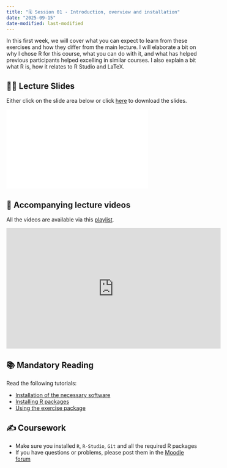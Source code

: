 ```yaml
---
title: "🗓️ Session 01 - Introduction, overview and installation"
date: "2025-09-15"
date-modified: last-modified
---
```


In this first week, we will cover what you can expect to learn from these exercises 
and how they differ from the main lecture. 
I will elaborate a bit on why I chose R for this course, what you can do
with it, and what has helped previous participants helped excelling in similar 
courses. I also explain a bit what R is, how it relates to R Studio and LaTeX.

## 👨‍🏫 Lecture Slides 

Either click on the slide area below or click 
[here](/content/material/slides/E1-Introduction.pdf) to download the slides.


```{=html}
<div class="embed-container">
  <iframe 
  width="370" height="208"
  src="/content/material/slides/E1-Introduction.pdf" 
  style="border: 0.5px" 
  ></iframe>
</div>
```

## 🎥 Accompanying lecture videos 

All the videos are available via this [playlist](https://www.youtube.com/playlist?list=PLZDawQMrG1RImURlbldAF773MDRqeARNu).

```{=html}
<div class="embed-container">
<iframe width="560" height="315" src="https://www.youtube-nocookie.com/embed/videoseries?si=UBJo1AiCblQZFtZD&amp;list=PLZDawQMrG1RImURlbldAF773MDRqeARNu" title="YouTube video player" frameborder="0" allow="accelerometer; autoplay; clipboard-write; encrypted-media; gyroscope; picture-in-picture; web-share" referrerpolicy="strict-origin-when-cross-origin" allowfullscreen></iframe>
</div>
```


## 📚 Mandatory Reading

Read the following tutorials:

- [Installation of the necessary software](/content/tutorials/installation/index.qmd)
- [Installing R packages](/content/tutorials/installing-packages/index.qmd)
- [Using the exercise package](/content/tutorials/using-exercises/index.qmd)

## ✍️ Coursework

- Make sure you installed `R`, `R-Studio`, `Git` and all the required R packages
- If you have questions or problems, please post them in the 
[Moodle forum](https://elearning.uni-flensburg.de/moodle/course/view.php?id=16255)

